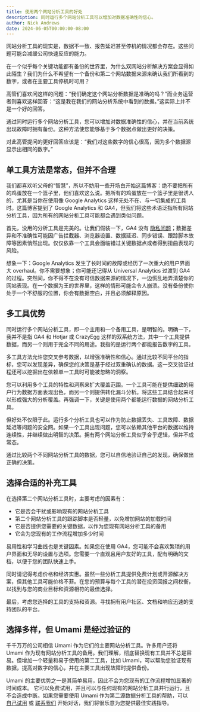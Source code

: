 ```yaml
---
title: 使用两个网站分析工具的好处
description: 同时运行多个网站分析工具可以增加对数据准确性的信心。
author: Nick Andrews
date: 2024-06-05T00:00:00-08:00
---
```


网站分析工具的现实是，数据不一致、报告延迟甚至停机的情况都会存在。这些问题可能会减缓公司快速反应的能力。

在一个似乎每个关键功能都有备份的世界里，为什么双网站分析解决方案会显得如此陌生？我们为什么不希望有一个备份和第二个网站数据来源来确认我们所看到的数字，或者在主要工具停机时可用？

高管们喜欢问这样的问题：“我们确定这个网站分析数据是准确的吗？”而业务运营者则喜欢这样回答：“这是我在我们的网站分析系统中看到的数据。”这实际上并不是一个好的回答。

通过同时运行多个网站分析工具，您可以增加对数据准确性的信心，并在当前系统出现故障时拥有备份。这种方法使您能够基于多个数据点做出更好的决策。

对此高管提问的更好回答应该是：“我们对这些数字的信心很高，因为多个数据源显示出相同的数字。”

## 单工具方法是常态，但并不合理

我们都喜欢听父母的“智慧”，所以不妨用一些开场白开始这篇博客：绝不要把所有的鸡蛋放在一个篮子里，他们喜欢这么说。把所有的鸡蛋放在一个篮子里是很诱人的，尤其是当你在使用像 Google Analytics 这样无处不在、与一切集成的工具时。这篇博客提到了 Google Analytics 和 GA4，但我们将这些术语泛指所有网站分析工具，因为所有的网站分析工具可能都会遇到类似问题。

首先，没用的分析工具是完美的。让我们假装一下，GA4 没有 [隐私问题](/blog/umami-the-better-google-analytics-alternative)；数据差异和不准确性可能因广告拦截器、浏览器设置、数据延迟、同步错误、跟踪脚本故障等因素悄然出现。仅仅依靠一个工具会面临错过关键数据点或者得到扭曲表现的风险。

想象一下：Google Analytics 发生了长时间的故障或经历了一次重大的用户界面大 overhaul。你不需要想象；你可能还记得从 Universal Analytics 过渡到 GA4 的过程。突然间，你不得不在没有可信数据来源的情况下，一边慌乱地弄清楚你的网站表现。在一个数据为王的世界里，这样的情形可能会令人崩溃。没有备份使你处于一个不舒服的位置，你会有数据空白，并且必须解释原因。

## 多工具优势

同时运行多个网站分析工具，即一个主用和一个备用工具，是明智的。明确一下，我并不是指 GA4 和 Hotjar 或 CrazyEgg 这样的双系统方法，其中一个工具提供数据，而另一个则用于完全不同的用途。我指的是运行两个都能报告数字的工具。

多工具方法允许您交叉参考数据，以增强准确性和信心。通过比较不同平台的指标，您可以发现差异，确保您的决策是基于经过双重确认的数据。这一交叉验证过程还可以挖掘出在依赖单一工具时可能被忽略的洞察。

您可以利用多个工具的特性和洞察来扩大覆盖范围。一个工具可能在提供细致的用户行为数据方面表现出色，而另一个则提供转化漏斗分析。将这些工具结合起来可以形成强大的分析覆盖。再强调一下，关键是使用两个都能运行数据的网站分析工具。

但好处不仅限于此。运行多个分析工具也可以作为防止数据丢失、工具故障、数据延迟等问题的安全网。如果一个工具出现问题，您可以依赖其他平台的数据以维持连续性，并继续做出明智的决策。拥有两个网站分析工具似乎合乎逻辑，但并不成常态。

通过比较两个不同网站分析工具的数据，您可以自信地验证自己的发现，确保做出正确的决策。

## 选择合适的补充工具

在选择第二个网站分析工具时，主要考虑的因素有：

- 它是否会干扰或影响现有的网站分析工具
- 第二个网站分析工具的跟踪脚本是否轻量，以免增加网站的加载时间
- 它是否提供您需要的关键数据，以作为您现有网站分析工具的备用
- 它会为您现有的工作流程增加多少时间

易用性和学习曲线也是关键因素。如果您在使用 GA4，您可能不会喜欢繁琐的用户界面和无尽的设置与选项。您需要一个直观且用户友好的工具，配有明确的文档，以便于您的团队快速上手。

同时请记得考虑价格和经济实惠。虽然一些分析工具提供免费计划或开源解决方案，但其他工具可能价格不菲。在您的预算与每个工具的潜在投资回报之间权衡，以找到与您的商业目标和资源相符的最佳选择。

最后，考虑您选择的工具的支持和资源。寻找拥有用户社区、文档和响应迅速的支持团队的平台。

## 选择多样，但 Umami 是经过验证的

千千万万的公司相信 Umami 作为它们的主要网站分析工具。许多用户还将 Umami 作为现有网站分析工具的备用。我们理解，彻底替换现有工具并不总是容易。但增加一个轻量和易于使用的第二工具，比如 Umami，可以帮助您验证现有数据，提高对数字的信心，并在主要工具出现故障时提供备份。

Umami 的主要优势之一是其简单易用，因此不会为您现有的工作流程增加显著的时间成本。
它可以免费试用，并且可以与任何现有的网站分析工具并行运行，且不会造成中断。如果您需要使用 Umami 作为第二源数据分析工具的帮助，可以 [自己试用](https://cloud.umami.is/signup?ref=umami-blog) 或 [联系我们](mailto:hello@umami.is) 开始对话，我们将很乐意为您提供最佳实践指导。
